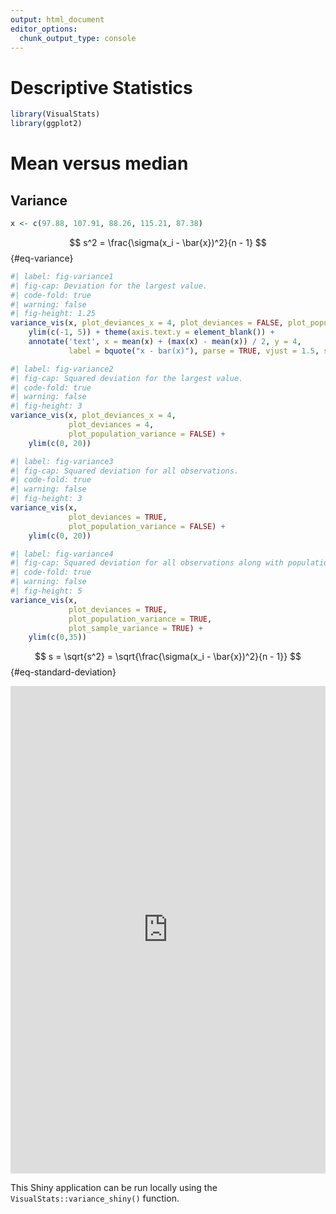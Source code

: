 ```yaml
---
output: html_document
editor_options: 
  chunk_output_type: console
---
```

# Descriptive Statistics

```r
library(VisualStats)
library(ggplot2)
```


# Mean versus median



## Variance {#sec-variance}

```r
x <- c(97.88, 107.91, 88.26, 115.21, 87.38)
```

$$ s^2 = \frac{\sigma(x_i - \bar{x})^2}{n - 1} $$ {#eq-variance}

```r
#| label: fig-variance1
#| fig-cap: Deviation for the largest value.
#| code-fold: true
#| warning: false
#| fig-height: 1.25
variance_vis(x, plot_deviances_x = 4, plot_deviances = FALSE, plot_population_variance = FALSE) +
	ylim(c(-1, 5)) + theme(axis.text.y = element_blank()) +
	annotate('text', x = mean(x) + (max(x) - mean(x)) / 2, y = 4,
			 label = bquote("x - bar(x)"), parse = TRUE, vjust = 1.5, size = 8)
```

```r
#| label: fig-variance2
#| fig-cap: Squared deviation for the largest value.
#| code-fold: true
#| warning: false
#| fig-height: 3
variance_vis(x, plot_deviances_x = 4, 
			 plot_deviances = 4, 
			 plot_population_variance = FALSE) +
	ylim(c(0, 20))
```

```r
#| label: fig-variance3
#| fig-cap: Squared deviation for all observations.
#| code-fold: true
#| warning: false
#| fig-height: 3
variance_vis(x, 
			 plot_deviances = TRUE, 
			 plot_population_variance = FALSE) +
	ylim(c(0, 20))
```


```r
#| label: fig-variance4
#| fig-cap: Squared deviation for all observations along with population and sample variances.
#| code-fold: true
#| warning: false
#| fig-height: 5
variance_vis(x, 
			 plot_deviances = TRUE, 
			 plot_population_variance = TRUE,
			 plot_sample_variance = TRUE) + 
	ylim(c(0,35))
```



$$ s = \sqrt{s^2} = \sqrt{\frac{\sigma(x_i - \bar{x})^2}{n - 1}} $$ {#eq-standard-deviation}


```{=html}
 <iframe id="example1" src="https://r.bryer.org/shiny/variance/" style="border: none; width: 100%; height: 780px" frameborder="0"></iframe>
```


::: {.content-visible when-format="pdf"}

:::

This Shiny application can be run locally using the `VisualStats::variance_shiny()` function.
